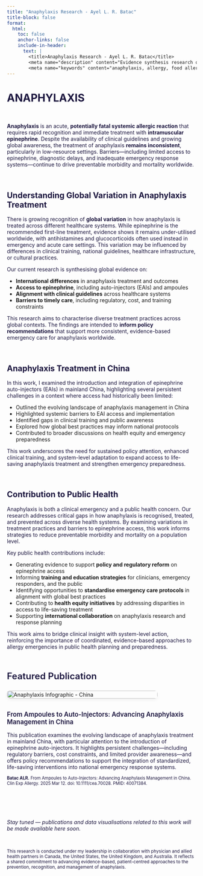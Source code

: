 ```yaml
---
title: "Anaphylaxis Research - Ayel L. R. Batac"
title-block: false
format:
  html:
    toc: false
    anchor-links: false
    include-in-header: 
      text: |
        <title>Anaphylaxis Research - Ayel L. R. Batac</title>
        <meta name="description" content="Evidence synthesis research on anaphylaxis in clinical immunology and public health." />
        <meta name="keywords" content="anaphylaxis, allergy, food allergy, clinical immunology, epinephrine, glucocorticoids, China, evidence synthesis, scoping review, public health, global health, research, Ayel Batac, epidemiologist" />
---
```


# ANAPHYLAXIS

$~$

**Anaphylaxis** is an acute, **potentially fatal systemic allergic reaction** that requires rapid recognition and immediate treatment with **intramuscular epinephrine**. Despite the availability of clinical guidelines and growing global awareness, the treatment of anaphylaxis **remains inconsistent**, particularly in low-resource settings. Barriers—including limited access to epinephrine, diagnostic delays, and inadequate emergency response systems—continue to drive preventable morbidity and mortality worldwide.

$~$

## Understanding Global Variation in Anaphylaxis Treatment

There is growing recognition of **global variation** in how anaphylaxis is treated across different healthcare systems. While epinephrine is the recommended first-line treatment, evidence shows it remains under-utilised worldwide, with antihistamines and glucocorticoids often used instead in emergency and acute care settings. This variation may be influenced by differences in clinical training, national guidelines, healthcare infrastructure, or cultural practices.

Our current research is synthesising global evidence on:

- **International differences** in anaphylaxis treatment and outcomes  
- **Access to epinephrine**, including auto-injectors (EAIs) and ampoules  
- **Alignment with clinical guidelines** across healthcare systems  
- **Barriers to timely care**, including regulatory, cost, and training constraints  

This research aims to characterise diverse treatment practices across global contexts. The findings are intended to **inform policy recommendations** that support more consistent, evidence-based emergency care for anaphylaxis worldwide.

$~$

## Anaphylaxis Treatment in China

In this work, I examined the introduction and integration of epinephrine auto-injectors (EAIs) in mainland China, highlighting several persistent challenges in a context where access had historically been limited:

- Outlined the evolving landscape of anaphylaxis management in China    
- Highlighted systemic barriers to EAI access and implementation  
- Identified gaps in clinical training and public awareness  
- Explored how global best practices may inform national protocols  
- Contributed to broader discussions on health equity and emergency preparedness  

This work underscores the need for sustained policy attention, enhanced clinical training, and system-level adaptation to expand access to life-saving anaphylaxis treatment and strengthen emergency preparedness.

$~$

## Contribution to Public Health

Anaphylaxis is both a clinical emergency and a public health concern. Our research addresses critical gaps in how anaphylaxis is recognised, treated, and prevented across diverse health systems. By examining variations in treatment practices and barriers to epinephrine access, this work informs strategies to reduce preventable morbidity and mortality on a population level.

Key public health contributions include:

- Generating evidence to support **policy and regulatory reform** on epinephrine access  
- Informing **training and education strategies** for clinicians, emergency responders, and the public  
- Identifying opportunities to **standardise emergency care protocols** in alignment with global best practices  
- Contributing to **health equity initiatives** by addressing disparities in access to life-saving treatment  
- Supporting **international collaboration** on anaphylaxis research and response planning  

This work aims to bridge clinical insight with system-level action, reinforcing the importance of coordinated, evidence-based approaches to allergy emergencies in public health planning and preparedness.

$~$

```{=html}
<p style="font-size: 1.5rem; font-weight: 600; color: #1B153E; margin-bottom: 1rem;">
  Featured Publication
</p>

<div style="display: flex; flex-wrap: wrap; gap: 2rem; align-items: flex-start; margin-top: 1.5rem;">

  <!-- Infographic Image -->
  <div style="flex: 0 0 400px;">
    <a href="https://doi.org/10.1111/cea.70028" target="_blank" rel="noopener noreferrer">
      <img src="eai_china.png" alt="Anaphylaxis Infographic - China" 
           style="width: 100%; border-radius: 8px; box-shadow: 0 4px 8px rgba(0,0,0,0.05); transition: transform 0.3s ease;"
           onmouseover="this.style.transform='scale(1.05)'" 
           onmouseout="this.style.transform='scale(1)'">
    </a>
  </div>

  <!-- Publication Description -->
  <div style="flex: 1; min-width: 250px;">

    <!-- Title -->
    <h3 style="font-weight: 600; color: #1B153E; margin: 0 0 1rem 0; font-size: 1.05rem;">
      From Ampoules to Auto-Injectors: Advancing Anaphylaxis Management in China
    </h3>

    <!-- Description -->
    <p>
      This publication examines the evolving landscape of anaphylaxis treatment in mainland China, with particular attention to the introduction of epinephrine auto-injectors. It highlights persistent challenges—including regulatory barriers, cost constraints, and limited provider awareness—and offers policy recommendations to support the integration of standardized, life-saving interventions into national emergency response systems.
    </p>

    <!-- Citation -->
    <p style="font-size: 0.70rem;">
      <a href="https://doi.org/10.1111/cea.70028" target="_blank" rel="noopener noreferrer" style="text-decoration: none; color: #1B153E;" onmouseover="this.style.color='#DE2221'" onmouseout="this.style.color='#1B153E'">
        <strong>Batac ALR.</strong> From Ampoules to Auto-Injectors: Advancing Anaphylaxis Management in China. Clin Exp Allergy. 2025 Mar 12. doi: 10.1111/cea.70028. PMID: 40071384.
      </a>
    </p>

  </div>
</div>
```

$~$

$~$

*Stay tuned — publications and data visualisations related to this work will be made available here soon.*

$~$

<small>
This research is conducted under my leadership in collaboration with physician and allied health partners in Canada, the United States, the United Kingdom, and Australia. It reflects a shared commitment to advancing evidence-based, patient-centred approaches to the prevention, recognition, and management of anaphylaxis.
</small>

<style>
  h1, h2, h3, p {
    color: #1B153E;
  }
</style>
